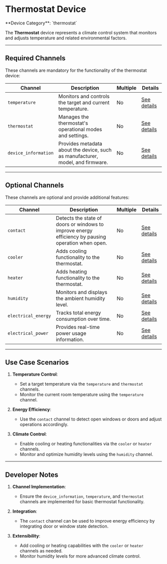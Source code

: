
# Thermostat Device

<Callout type="info">
	**Device Category**: `thermostat`
</Callout>

The **Thermostat** device represents a climate control system that monitors and adjusts temperature
and related environmental factors.

---

## Required Channels

These channels are mandatory for the functionality of the thermostat device:

| **Channel**          | **Description**                                                                | **Multiple** | **Details**                                                                            |
|----------------------|--------------------------------------------------------------------------------|--------------|----------------------------------------------------------------------------------------|
| `temperature`        | Monitors and controls the target and current temperature.                      | No           | [See details](/docs/system-architecture/supported-channels/temperature-channel)        |
| `thermostat`         | Manages the thermostat's operational modes and settings.                       | No           | [See details](/docs/system-architecture/supported-channels/thermostat-channel)         |
| `device_information` | Provides metadata about the device, such as manufacturer, model, and firmware. | No           | [See details](/docs/system-architecture/supported-channels/device-information-channel) |

---

## Optional Channels

These channels are optional and provide additional features:

| **Channel**         | **Description**                                                                                    | **Multiple** | **Details**                                                                           |
|---------------------|----------------------------------------------------------------------------------------------------|--------------|---------------------------------------------------------------------------------------|
| `contact`           | Detects the state of doors or windows to improve energy efficiency by pausing operation when open. | No           | [See details](/docs/system-architecture/supported-channels/contact-channel)           |
| `cooler`            | Adds cooling functionality to the thermostat.                                                      | No           | [See details](/docs/system-architecture/supported-channels/cooler-channel)            |
| `heater`            | Adds heating functionality to the thermostat.                                                      | No           | [See details](/docs/system-architecture/supported-channels/heater-channel)            |
| `humidity`          | Monitors and displays the ambient humidity level.                                                  | No           | [See details](/docs/system-architecture/supported-channels/humidity-channel)          |
| `electrical_energy` | Tracks total energy consumption over time.                                                         | No           | [See details](/docs/system-architecture/supported-channels/electrical-energy-channel) |
| `electrical_power`  | Provides real-time power usage information.                                                        | No           | [See details](/docs/system-architecture/supported-channels/electrical-power-channel)  |

---

## Use Case Scenarios

1. **Temperature Control**:
    - Set a target temperature via the `temperature` and `thermostat` channels.
    - Monitor the current room temperature using the `temperature` channel.

2. **Energy Efficiency**:
    - Use the `contact` channel to detect open windows or doors and adjust operations accordingly.

3. **Climate Control**:
    - Enable cooling or heating functionalities via the `cooler` or `heater` channels.
    - Monitor and optimize humidity levels using the `humidity` channel.

---

## Developer Notes

1. **Channel Implementation**:
    - Ensure the `device_information`, `temperature`, and `thermostat` channels are implemented for basic thermostat functionality.

2. **Integration**:
    - The `contact` channel can be used to improve energy efficiency by integrating door or window state detection.

3. **Extensibility**:
    - Add cooling or heating capabilities with the `cooler` or `heater` channels as needed.
    - Monitor humidity levels for more advanced climate control.

